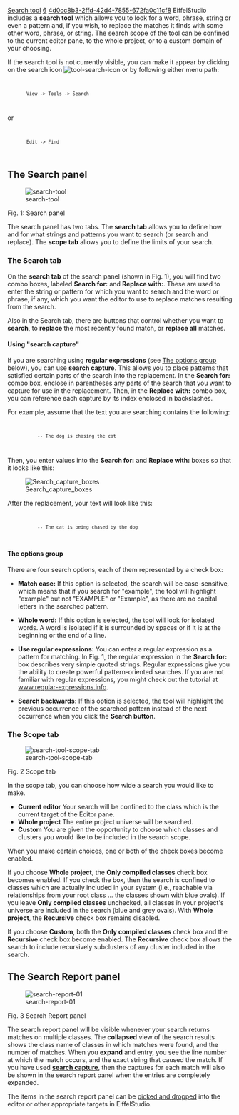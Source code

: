 [[Property:title|Search tool]]
[[Property:weight|6]]
[[Property:uuid|4d0cc8b3-2ffd-42d4-7855-672fa0c11cf8]]
EiffelStudio includes a '''search tool''' which allows you to look for a word, phrase, string or even a pattern and, if you wish, to replace the matches it finds with some other word, phrase, or string. The search scope of the tool can be confined to the current editor pane, to the whole project, or to a custom domain of your choosing.

If the search tool is not currently visible, you can make it appear by clicking on the search icon  [[Image:tool-search-icon]]  or by following either menu path:
<code lang="text">
        View -> Tools -> Search
</code>
or
<code lang="text">
        Edit -> Find
</code>

==The Search panel==

[[Image:search-tool]]  

Fig. 1: Search panel

The search panel has two tabs. The '''search tab''' allows you to define how and for what strings and patterns you want to search (or search and replace). The '''scope tab''' allows you to define the limits of your search.

===The Search tab===

On the '''search tab''' of the search panel (shown in Fig. 1), you will find two combo boxes, labeled '''Search for:''' and '''Replace with:'''. These are used to enter the string or pattern for which you want to search and the word or phrase, if any, which you want the editor to use to replace matches resulting from the search. 

Also in the Search tab, there are buttons that control whether you want to '''search''', to '''replace''' the most recently found match, or '''replace all''' matches.

====Using "search capture"====

If you are searching using '''regular expressions''' (see [[#The options group|The options group]] below), you can use '''search capture'''. This allows you to place patterns that satisfied certain parts of the search into the replacement. In the '''Search for:''' combo box, enclose in parentheses any parts of the search that you want to capture for use in the replacement. Then, in the '''Replace with:''' combo box, you can reference each capture by its index enclosed in backslashes. 

For example, assume that the text you are searching contains the following:
<code>
            -- The dog is chasing the cat
</code>
Then, you enter values into the '''Search for:''' and '''Replace with:''' boxes so that it looks like this:


[[Image:Search capture boxes]]

After the replacement, your text will look like this:
<code>
            -- The cat is being chased by the dog
</code>

====The options group====

There are four search options, each of them represented by a check box:

*  '''Match case:''' If this option is selected, the search will be case-sensitive, which means that if you search for "example", the tool will highlight "example" but not "EXAMPLE" or "Example", as there are no capital letters in the searched pattern.

* '''Whole word:''' If this option is selected, the tool will look for isolated words. A word is isolated if it is surrounded by spaces or if it is at the beginning or the end of a line.

* '''Use regular expressions:''' You can enter a regular expression as a pattern for matching. In Fig. 1, the regular expression in the '''Search for:''' box describes very simple quoted strings. Regular expressions give you the ability to create powerful pattern-oriented searches. If you are not familiar with regular expressions, you might check out the tutorial at [http://www.regular-expressions.info/ www.regular-expressions.info]. 

{{note|It might be good advice to temper your expectations of using regular expressions with these words, [http://www.devtopics.com/101-more-great-computer-quotes/ attributed] to Jamie Zawinski: "Some people, when confronted with a problem, think `I know, I'll use regular expressions.' Now they have two problems."}}

* '''Search backwards:''' If this option is selected, the tool will highlight the previous occurrence of the searched pattern instead of the next occurrence when you click the '''Search button'''.

{{note|If the search tool hits one end of the text, it will automatically continue from the other end. }}

===The Scope tab===

[[Image:search-tool-scope-tab]]

Fig. 2 Scope tab

In the scope tab, you can choose how wide a search you would like to make. 

* '''Current editor''' Your search will be confined to the class which is the current target of the Editor pane.
* '''Whole project''' The entire project universe will be searched. 
* '''Custom''' You are given the opportunity to choose which classes and clusters you would like to be included in the search scope.

When you make certain choices, one or both of the check boxes become enabled.

If you choose '''Whole project''', the '''Only compiled classes''' check box becomes enabled. If you check the box, then the search is confined to classes which are actually included in your system (i.e., reachable via relationships from your root class ... the classes shown with blue ovals). If you leave '''Only compiled classes''' unchecked, all classes in your project's universe are included in the search (blue and grey ovals). With '''Whole project''', the '''Recursive''' check box remains disabled.

If you choose '''Custom''', both the '''Only compiled classes''' check box and the '''Recursive''' check box become enabled. The '''Recursive''' check box allows the search to include recursively subclusters of any cluster included in the search.

==The Search Report panel==

[[Image:search-report-01]]

Fig. 3 Search Report panel

The search report panel will be visible whenever your search returns matches on multiple classes. The '''collapsed''' view of the search results shows the class name of classes in which matches were found, and the number of matches. When you '''expand''' and entry, you see the line number at which the match occurs, and the exact string that caused the match. If you have used [[#Using "search capture"|'''search capture''']], then the captures for each match will also be shown in the search report panel when the entries are completely expanded.

The items in the search report panel can be [[Pick-and-drop mechanism|picked and dropped]] into the editor or other appropriate targets in EiffelStudio.




{{seealso|The [[Search functionality]] part of the EiffelStudio Editor section to learn keyboard shortcuts and menu entries to launch searches without using the search tool directly.  }}



